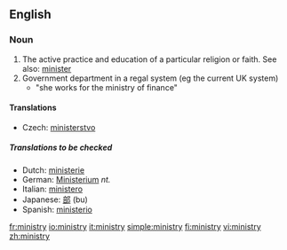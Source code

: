 ==English==

===Noun===
{{en-noun|ministr|ies}}

# The active practice and education of a particular religion or faith.  See also: [[minister]]
# Government department in a regal system (eg the current UK system)
#*"she works for the ministry of finance"

====Translations====
{{trans-top|government department}}
*Czech: [[ministerstvo]] {{n}}
{{trans-mid}}
{{trans-bottom}}
=====Translations to be checked=====
{{checktrans}}
*Dutch: [[ministerie]] {{n}}
*German: [[Ministerium]] ''nt.''
*Italian: [[ministero]] {{m}}
*Japanese: [[部]] (bu)
*Spanish: [[ministerio]] {{m}}

[[fr:ministry]]
[[io:ministry]]
[[it:ministry]]
[[simple:ministry]]
[[fi:ministry]]
[[vi:ministry]]
[[zh:ministry]]